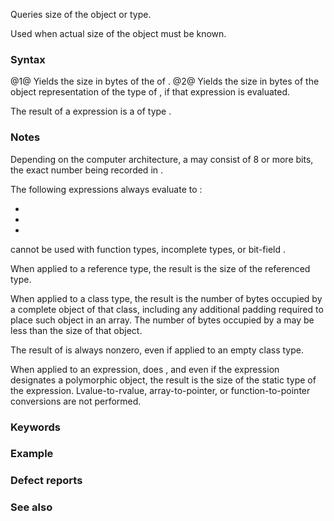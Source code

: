 {{title|{{tt|sizeof}} operator}}
{{cpp/language/expressions/navbar}}
Queries size of the object or type.

Used when actual size of the object must be known.

===Syntax===
{{sdsc begin}}
{{sdsc|num=1|{{ttb|sizeof(}} {{spar|type}} {{ttb|)}}}}
{{sdsc|num=2|{{ttb|sizeof}} {{spar|expression}} {{ttb|}}}}
{{sdsc end}}

@1@ Yields the size in bytes of the {{rlp|object|object representation}} of {{spar|type}}.
@2@ Yields the size in bytes of the object representation of the type of {{spar|expression}}, if that expression is evaluated.

{{par begin}}
{{par|{{spar|type}}|a {{spar|type-id}} (see {{rlp|type#Type naming|type naming}})}}
{{par|{{spar|expression}}|an expression whose {{rlp|operator precedence}} is not lower than {{tt|sizeof}} (e.g. {{c|sizeof a + b}} is parsed as {{c|(sizeof a) + b}} instead of {{c|sizeof (a + b)}})}}
{{par end}}

The result of a {{tt|sizeof}} expression is a {{rlp|constant expression}} of type {{lc|std::size_t}}.

===Notes===
Depending on the computer architecture, a {{enwiki|byte}} may consist of 8 or more bits, the exact number being recorded in {{lc|CHAR_BIT}}.

The following {{tt|sizeof}} expressions always evaluate to {{c|1}}:
* {{c|sizeof(char)}}
* {{c|sizeof(signed char)}}
* {{c|sizeof(unsigned char)}}
{{rev begin}}
{{rev|since=c++17|
* {{c|sizeof(std::byte)}}
}}
{{rev|since=c++20|
* {{c|sizeof(char8_t)}}
}}
{{rev end}}

{{tt|sizeof}} cannot be used with function types, incomplete types, or bit-field {{rev inl|until=c++11|lvalues}}{{rev inl|since=c++11|glvalues}}.

When applied to a reference type, the result is the size of the referenced type.

When applied to a class type, the result is the number of bytes occupied by a complete object of that class, including any additional padding required to place such object in an array. The number of bytes occupied by a {{rlp|object#Subobjects|potentially-overlapping subobject}} may be less than the size of that object.

The result of {{tt|sizeof}} is always nonzero, even if applied to an empty class type.

When applied to an expression, {{tt|sizeof}} does {{rlp|expressions#Potentially-evaluated expressions|not evaluate the expression}}{{rev inl|since=c++11| (i.e. the expression is an unevaluated operand)}}, and even if the expression designates a polymorphic object, the result is the size of the static type of the expression. Lvalue-to-rvalue, array-to-pointer, or function-to-pointer conversions are not performed.{{rev inl|since=c++17| {{rlp|implicit conversion#Temporary materialization|Temporary materialization}}, however, is (formally) performed for prvalue arguments: the program is ill-formed if the argument is not destructible.}}

===Keywords===
{{ltt|cpp/keyword/sizeof}}

===Example===
{{example
|The example output corresponds to a system with 64-bit pointers and 32-bit int (a.k.a. {{rlp|types#Data models|'''LP64''' or '''LLP64'''}}).
|code=
#include &lt;cstdlib&gt;
#include &lt;iostream&gt;

struct Empty          { };
struct Base           { int a; };
struct Derived : Base { int b; };
struct Bit            { unsigned bit: 1; };
struct CharChar       { char c; char c2; };
struct CharCharInt    { char c; char c2; int i; };
struct IntCharChar    { int i;  char c;  char c2; };
struct CharIntChar    { char c; int i;   char c2; };
struct CharShortChar  { char c; short s; char c2; };

int main()
{
    Empty e;
    Derived d;
    Base&amp; b = d;
    [[maybe_unused]] Bit bit;
    int a[10];
    
    auto f = [&amp;]() { return sizeof(int[10]) == sizeof a ? throw 1 : e; };
//  f(); // the return type is Empty, but always throws 1
    
    auto println = [](auto rem, std::size_t size) { std::cout &lt;&lt; rem &lt;&lt; size &lt;&lt; '\n'; };
    
    println( "1) sizeof empty class:              ", sizeof e                     );
    println( "2) sizeof pointer:                  ", sizeof &amp;e                    );
    println( "3) sizeof(Bit) class:               ", sizeof(Bit)                  );
    println( "4) sizeof(int[10]) array of 10 int: ", sizeof(int[10])              );
    println( "5) sizeof a        array of 10 int: ", sizeof a                     );
    println( "6) length of array of 10 int:       ", ((sizeof a) / (sizeof *a))   );
    println( "7) length of array of 10 int (2):   ", ((sizeof a) / (sizeof a[0])) );
    println( "8) sizeof the Derived class:        ", sizeof d                     );
    println( "9) sizeof the Derived through Base: ", sizeof b                     );
    println( "A) sizeof(unsigned):                ", sizeof(unsigned)             );
    println( "B) sizeof(int):                     ", sizeof(int)                  );
    println( "C) sizeof(short):                   ", sizeof(short)                );
    println( "D) sizeof(char):                    ", sizeof(char)                 );
    println( "E) sizeof(CharChar):                ", sizeof(CharChar)             );
    println( "F) sizeof(CharCharInt):             ", sizeof(CharCharInt)          );
    println( "G) sizeof(IntCharChar):             ", sizeof(IntCharChar)          );
    println( "H) sizeof(CharIntChar):             ", sizeof(CharIntChar)          );
    println( "I) sizeof(CharShortChar):           ", sizeof(CharShortChar)        );
    println( "J) sizeof f():                      ", sizeof f()                   );
    println( "K) sizeof Base::a:                  ", sizeof Base::a               );

//  println( "sizeof function:        ", sizeof(void()) ); // error
//  println( "sizeof incomplete type: ", sizeof(int[])  ); // error
//  println( "sizeof bit-field:       ", sizeof bit.bit ); // error
}
|p=true
|output=
1) sizeof empty class:              1
2) sizeof pointer:                  8
3) sizeof(Bit) class:               4
4) sizeof(int[10]) array of 10 int: 40
5) sizeof a        array of 10 int: 40
6) length of array of 10 int:       10
7) length of array of 10 int (2):   10
8) sizeof the Derived class:        8
9) sizeof the Derived through Base: 4
A) sizeof(unsigned):                4
B) sizeof(int):                     4
C) sizeof(short):                   2
D) sizeof(char):                    1
E) sizeof(CharChar):                2
F) sizeof(CharCharInt):             8
G) sizeof(IntCharChar):             8
H) sizeof(CharIntChar):             12
I) sizeof(CharShortChar):           6
J) sizeof f():                      1
K) sizeof Base::a:                  4

}}

===Defect reports===
{{dr list begin}}
{{dr list item|wg=cwg|dr=1553|std=C++11|before={{tt|sizeof}} could be used with bit-field xvalues|after=prohibited}}
{{dr list end}}

===See also===
{{dsc begin}}
{{dsc inc|cpp/language/dsc alignof}}
{{dsc inc|cpp/language/dsc sizeof...}}
{{dsc inc|cpp/types/dsc numeric_limits}}
{{dsc see c|c/language/sizeof}}
{{dsc end}}

{{langlinks|de|es|fr|it|ja|pt|ru|zh}}
